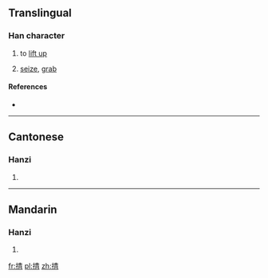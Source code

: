 ==Translingual==

===Han character===
{{Han char|rn=64|rad=手|as=08|sn=11|four=5502<sub>7</sub>|canj=手手一月 (QQMB)|ids=⿰[[扌]][[青]]}}

# {{context|Cantonese}} to [[lift up]]
# [[seize]], [[grab]]

====References====
* {{Han ref|kx=0436.160|dkj=12239|dj=0786.020|hdz=31890.090|uh=6385|ud=25477|bh=D5A2|bd=54690}}

----

==Cantonese==

===Hanzi===
{{yue-hanzi|jyut=[[cing3]]|y=ching3}}

# {{defn|lang=yue|sort=手08}}

----

==Mandarin==

===Hanzi===
{{cmn-hanzi|pin=[[qìng]] ([[qing4]]), [[duō]] ([[duo1]])|wg=ch'ing<sup>4</sup>, to<sup>1</sup>}}

# {{defn|lang=cmn|sort=手08}}

[[fr:掅]]
[[pl:掅]]
[[zh:掅]]